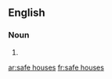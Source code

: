 ==English==

===Noun===
{{head|en}}

# {{plural of|safe house}}

[[ar:safe houses]]
[[fr:safe houses]]